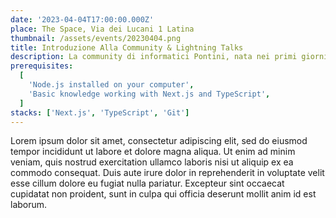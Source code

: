 ```yaml
---
date: '2023-04-04T17:00:00.000Z'
place: The Space, Via dei Lucani 1 Latina
thumbnail: /assets/events/20230404.png
title: Introduzione Alla Community & Lightning Talks
description: La community di informatici Pontini, nata nei primi giorni del 2023, finalmente esce allo scoperto, con il primo evento ufficiale! Dopo un'introduzione Alla Community, seguiranno dei Lightning talks dei membri della community!
prerequisites:
  [
    'Node.js installed on your computer',
    'Basic knowledge working with Next.js and TypeScript',
  ]
stacks: ['Next.js', 'TypeScript', 'Git']
---
```


<Prerequisites />
<Stacks />
Lorem ipsum dolor sit amet, consectetur adipiscing elit, sed do eiusmod tempor
incididunt ut labore et dolore magna aliqua. Ut enim ad minim veniam, quis
nostrud exercitation ullamco laboris nisi ut aliquip ex ea commodo consequat.
Duis aute irure dolor in reprehenderit in voluptate velit esse cillum dolore eu
fugiat nulla pariatur. Excepteur sint occaecat cupidatat non proident, sunt in
culpa qui officia deserunt mollit anim id est laborum.